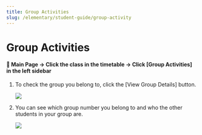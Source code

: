 ```yaml
---
title: Group Activities
slug: /elementary/student-guide/group-activity
---
```



# Group Activities

#### 📍 Main Page → Click the class in the timetable → Click [Group Activities] in the left sidebar

1. To check the group you belong to, click the [View Group Details] button.

   <Image src="/img/en/elementary/student/11-01.jpg" size="lg" />

2. You can see which group number you belong to and who the other students in your group are.

   <Image src="/img/en/elementary/student/11-02.jpg" size="lg" />
